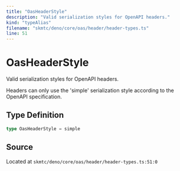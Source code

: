 ```yaml
---
title: "OasHeaderStyle"
description: "Valid serialization styles for OpenAPI headers."
kind: "typeAlias"
filename: "skmtc/deno/core/oas/header/header-types.ts"
line: 51
---
```


# OasHeaderStyle

Valid serialization styles for OpenAPI headers.

Headers can only use the 'simple' serialization style according to
the OpenAPI specification.

## Type Definition

```typescript
type OasHeaderStyle = simple
```

## Source

Located at `skmtc/deno/core/oas/header/header-types.ts:51:0`
